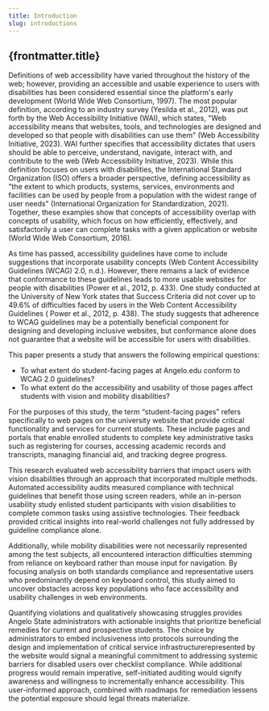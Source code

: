 ```yaml
---
title: Introduction
slug: introductions
---
```


## {frontmatter.title}

Definitions of web accessibility have varied throughout the history of the web; however, providing an accessible and usable experience to users with disabilities has been considered essential since the platform's early development (World Wide Web Consortium, 1997). The most popular definition, according to an industry survey (Yesilda et al., 2012), was put forth by the Web Accessibility Initiative (WAI), which states, "Web accessibility means that websites, tools, and technologies are designed and developed so that people with disabilities can use them" (Web Accessibility Initiative, 2023). WAI further specifies that accessibility dictates that users should be able to perceive, understand, navigate, interact with, and contribute to the web (Web Accessibility Initiative, 2023). While this definition focuses on users with disabilities, the International Standard Organization (ISO) offers a broader perspective, defining accessibility as "the extent to which products, systems, services, environments and facilities can be used by people from a population with the widest range of user needs" (International Organization for Standardization, 2021). Together, these examples show that concepts of accessibility overlap with concepts of usability, which focus on how efficiently, effectively, and satisfactorily a user can complete tasks with a given application or website (World Wide Web Consortium, 2016).

As time has passed, accessibility guidelines have come to include suggestions that incorporate usability concepts (Web Content Accessibility Guidelines (WCAG) 2.0, n.d.). However, there remains a lack of evidence that conformance to these guidelines leads to more usable websites for people with disabilities (Power et al., 2012, p. 433). One study conducted at the University of New York states that Success Criteria did not cover up to 49.6% of difficulties faced by users in the Web Content Accessibility Guidelines ( Power et al., 2012, p. 438). The study suggests that adherence to WCAG guidelines may be a potentially beneficial component for designing and developing inclusive websites, but conformance alone does not guarantee that a website will be accessible for users with disabilities.

This paper presents a study that answers the following empirical questions:

- To what extent do student-facing pages at Angelo.edu conform to WCAG 2.0 guidelines?
- To what extent do the accessibility and usability of those pages affect students with vision and mobility disabilities?

For the purposes of this study, the term “student-facing pages” refers specifically to web pages on the university website that provide critical functionality and services for current students. These include pages and portals that enable enrolled students to complete key administrative tasks such as registering for courses, accessing academic records and transcripts, managing financial aid, and tracking degree progress.

This research evaluated web accessibility barriers that impact users with vision disabilities through an approach that incorporated multiple methods. Automated accessibility audits measured compliance with technical guidelines that benefit those using screen readers, while an in-person usability study enlisted student participants with vision disabilities to complete common tasks using assistive technologies. Their feedback provided critical insights into real-world challenges not fully addressed by guideline compliance alone.

Additionally, while mobility disabilities were not necessarily represented among the test subjects, all encountered interaction difficulties stemming from reliance on keyboard rather than mouse input for navigation. By focusing analysis on both standards compliance and representative users who predominantly depend on keyboard control, this study aimed to uncover obstacles across key populations who face accessibility and usability challenges in web environments.

Quantifying violations and qualitatively showcasing struggles provides Angelo State administrators with actionable insights that prioritize beneficial remedies for current and prospective students. The choice by administrators to embed inclusiveness into protocols surrounding the design and implementation of critical service infrastructurerepresented by the website would signal a meaningful commitment to addressing systemic barriers for disabled users over checklist compliance. While additional progress would remain imperative, self-initiated auditing would signify awareness and willingness to incrementally enhance accessibility. This user-informed approach, combined with roadmaps for remediation lessens the potential exposure should legal threats materialize.